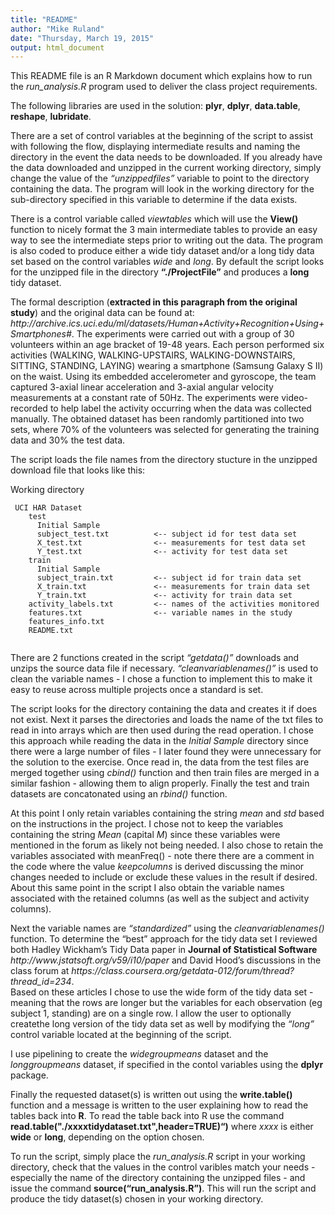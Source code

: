 ```yaml
---
title: "README"
author: "Mike Ruland"
date: "Thursday, March 19, 2015"
output: html_document
---
```


This README file is an R Markdown document which explains how to run the 
*run_analysis.R* program used to deliver the class project requirements.

The following libraries are used in the solution:
  **plyr**,
  **dplyr**,
  **data.table**,
  **reshape**,
  **lubridate**.

There are a set of control variables at the beginning of the script 
to assist with following the flow, displaying intermediate results and naming
the directory in the event the data needs to be downloaded.  If you already 
have the data downloaded and unzipped in the current working directory, simply 
change the value of the *"unzippedfiles"* variable to point to the directory 
containing the data.  The program will look in the working directory for the 
sub-directory specified in this variable to determine if the data exists.  

There is a control variable called *viewtables* which will use the **View()**
function to nicely format the 3 main intermediate tables to provide an easy
way to see the intermediate steps prior to writing out the data.  The program 
is also coded to produce either a wide tidy dataset and/or a long tidy data 
set based on the control variables *wide* and *long*.  By default the script 
looks for the unzipped file in the directory **"./ProjectFile"** and produces 
a **long** tidy dataset.

The formal description (**extracted in this paragraph from the original study**) 
and the original data can be found at: 
*http://archive.ics.uci.edu/ml/datasets/Human+Activity+Recognition+Using+Smartphones#*.
The experiments were carried out with a group of 30 volunteers within an age 
bracket of 19-48 years. Each person performed six activities (WALKING, 
WALKING-UPSTAIRS, WALKING-DOWNSTAIRS, SITTING, STANDING, LAYING) wearing a 
smartphone (Samsung Galaxy S II) on the waist. Using its embedded accelerometer 
and gyroscope, the team captured 3-axial linear acceleration and 3-axial 
angular velocity measurements at a constant rate of 50Hz. The experiments were 
video-recorded to help label the activity occurring when the data was collected 
manually. The obtained dataset has been randomly partitioned into two sets, 
where 70% of the volunteers was selected for generating the training data and 
30% the test data. 

The script loads the file names from the directory stucture in the unzipped 
download file that looks like this:


   Working directory
   
     UCI HAR Dataset
        test
          Initial Sample
          subject_test.txt          <-- subject id for test data set
          X_test.txt                <-- measurements for test data set
          Y_test.txt                <-- activity for test data set
        train
          Initial Sample
          subject_train.txt         <-- subject id for train data set
          X_train.txt               <-- measurements for train data set
          Y_train.txt               <-- activity for train data set
        activity_labels.txt         <-- names of the activities monitored
        features.txt                <-- variable names in the study
        features_info.txt
        README.txt
        
There are 2 functions created in the script *"getdata()"* downloads and unzips
the source data file if necessary.  *"cleanvariablenames()"* is used to clean 
the variable names - I chose a function to implement this to make it easy to 
reuse across multiple projects once a standard is set.

The script looks for the directory containing the data and creates it if does 
not exist.  Next it parses the directories and loads the name of the txt files 
to read in into arrays which are then used during the read operation.  I chose 
this approach while reading the data in the *Initial Sample* directory since 
there were a large number of files - I later found they were unnecessary for 
the solution to the exercise.  Once read in, the data from the test files 
are merged together using *cbind()* function and then train files are merged
in a similar fashion - allowing them to align properly.  Finally the test and 
train datasets are concatonated using an *rbind()* function.

At this point I only retain variables containing the string *mean* and *std*
based on the instructions in the project.  I chose not to keep the variables
containing the string *Mean* (capital *M*) since these variables were mentioned
in the forum as likely not being needed.  I also chose to retain the variables
associated with meanFreq() - note there there are a comment in the 
code where the value *keepcolumns* is derived discussing the minor changes 
needed to include or exclude these values in the result if desired.  About this
same point in the script I also obtain the variable names associated with the 
retained columns (as well as the subject and activity columns).  

Next the variable names are *"standardized"* using the *cleanvariablenames()*
function.  To determine the "best" approach for the tidy data set I reviewed
both Hadley Wickham's Tidy Data paper in **Journal of Statistical Software** 
*http://www.jstatsoft.org/v59/i10/paper* and David Hood's discussions in the 
class forum at 
*https://class.coursera.org/getdata-012/forum/thread?thread_id=234*.  
Based on these articles I chose to use the wide form of the tidy data set - 
meaning that the rows are longer but the variables for each observation (eg
subject 1, standing) are on a single row.  I allow the user to optionally 
createthe long version of the tidy data set as well by modifying the *"long"* 
control variable located at the beginning of the script.

I use pipelining to create the *widegroupmeans* dataset and the 
*longgroupmeans* dataset, if specified in the contol variables using the 
**dplyr** package.  

Finally the requested dataset(s) is written out using the **write.table()** 
function and a message is written to the user explaining how to read the tables
back into **R**.  To read the table back into R use the command
**read.table(\"./xxxxtidydataset.txt\",header=TRUE)\n")** where *xxxx* is 
either **wide** or **long**, depending on the option chosen.

To run the script, simply place the *run_analysis.R* script in your working 
directory, check that the values in the control varibles match your needs - 
especially the name of the directory containing the unzipped files - and 
issue the command **source("run_analysis.R")**.  This will run the script 
and produce the tidy dataset(s) chosen in your working directory.